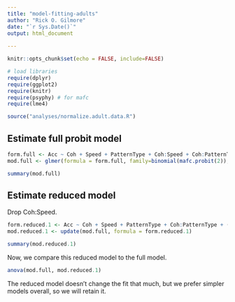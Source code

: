 ```yaml
---
title: "model-fitting-adults"
author: "Rick O. Gilmore"
date: "`r Sys.Date()`"
output: html_document
  
---
```


```r
knitr::opts_chunk$set(echo = FALSE, include=FALSE)

# load libraries
require(dplyr)
require(ggplot2)
require(knitr)
require(psyphy) # for mafc
require(lme4)

source("analyses/normalize.adult.data.R")
```

## Estimate full probit model

```r
form.full <- Acc ~ Coh + Speed + PatternType + Coh:Speed + Coh:PatternType + (1|SubID)
mod.full <- glmer(formula = form.full, family=binomial(mafc.probit(2)), data = df)
```

```r
summary(mod.full)
```

## Estimate reduced model

Drop Coh:Speed.

```r
form.reduced.1 <- Acc ~ Coh + Speed + PatternType + Coh:PatternType + (1|SubID)
mod.reduced.1 <- update(mod.full, formula = form.reduced.1)
```

```r
summary(mod.reduced.1)
```

Now, we compare this reduced model to the full model.

```r
anova(mod.full, mod.reduced.1)
```

The reduced model doesn't change the fit that much, but we prefer simpler models overall, so we will retain it.